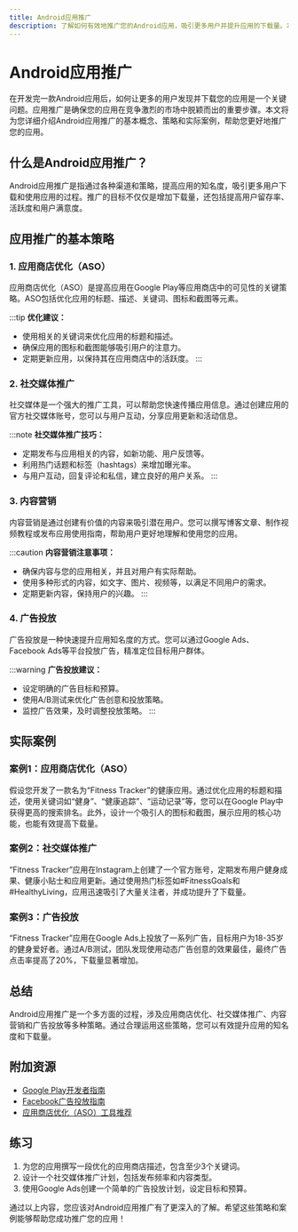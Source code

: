 ```yaml
---
title: Android应用推广
description: 了解如何有效地推广您的Android应用，吸引更多用户并提升应用的下载量。本文将从基础概念到实际案例，为您提供全面的指导。
---
```


# Android应用推广

在开发完一款Android应用后，如何让更多的用户发现并下载您的应用是一个关键问题。应用推广是确保您的应用在竞争激烈的市场中脱颖而出的重要步骤。本文将为您详细介绍Android应用推广的基本概念、策略和实际案例，帮助您更好地推广您的应用。

## 什么是Android应用推广？

Android应用推广是指通过各种渠道和策略，提高应用的知名度，吸引更多用户下载和使用应用的过程。推广的目标不仅仅是增加下载量，还包括提高用户留存率、活跃度和用户满意度。

## 应用推广的基本策略

### 1. 应用商店优化（ASO）

应用商店优化（ASO）是提高应用在Google Play等应用商店中的可见性的关键策略。ASO包括优化应用的标题、描述、关键词、图标和截图等元素。

:::tip
**优化建议：**
- 使用相关的关键词来优化应用的标题和描述。
- 确保应用的图标和截图能够吸引用户的注意力。
- 定期更新应用，以保持其在应用商店中的活跃度。
:::

### 2. 社交媒体推广

社交媒体是一个强大的推广工具，可以帮助您快速传播应用信息。通过创建应用的官方社交媒体账号，您可以与用户互动，分享应用更新和活动信息。

:::note
**社交媒体推广技巧：**
- 定期发布与应用相关的内容，如新功能、用户反馈等。
- 利用热门话题和标签（hashtags）来增加曝光率。
- 与用户互动，回复评论和私信，建立良好的用户关系。
:::

### 3. 内容营销

内容营销是通过创建有价值的内容来吸引潜在用户。您可以撰写博客文章、制作视频教程或发布应用使用指南，帮助用户更好地理解和使用您的应用。

:::caution
**内容营销注意事项：**
- 确保内容与您的应用相关，并且对用户有实际帮助。
- 使用多种形式的内容，如文字、图片、视频等，以满足不同用户的需求。
- 定期更新内容，保持用户的兴趣。
:::

### 4. 广告投放

广告投放是一种快速提升应用知名度的方式。您可以通过Google Ads、Facebook Ads等平台投放广告，精准定位目标用户群体。

:::warning
**广告投放建议：**
- 设定明确的广告目标和预算。
- 使用A/B测试来优化广告创意和投放策略。
- 监控广告效果，及时调整投放策略。
:::

## 实际案例

### 案例1：应用商店优化（ASO）

假设您开发了一款名为“Fitness Tracker”的健康应用。通过优化应用的标题和描述，使用关键词如“健身”、“健康追踪”、“运动记录”等，您可以在Google Play中获得更高的搜索排名。此外，设计一个吸引人的图标和截图，展示应用的核心功能，也能有效提高下载量。

### 案例2：社交媒体推广

“Fitness Tracker”应用在Instagram上创建了一个官方账号，定期发布用户健身成果、健康小贴士和应用更新。通过使用热门标签如#FitnessGoals和#HealthyLiving，应用迅速吸引了大量关注者，并成功提升了下载量。

### 案例3：广告投放

“Fitness Tracker”应用在Google Ads上投放了一系列广告，目标用户为18-35岁的健身爱好者。通过A/B测试，团队发现使用动态广告创意的效果最佳，最终广告点击率提高了20%，下载量显著增加。

## 总结

Android应用推广是一个多方面的过程，涉及应用商店优化、社交媒体推广、内容营销和广告投放等多种策略。通过合理运用这些策略，您可以有效提升应用的知名度和下载量。

## 附加资源

- [Google Play开发者指南](https://developer.android.com/distribute)
- [Facebook广告投放指南](https://www.facebook.com/business/learn)
- [应用商店优化（ASO）工具推荐](https://www.apptweak.com/)

## 练习

1. 为您的应用撰写一段优化的应用商店描述，包含至少3个关键词。
2. 设计一个社交媒体推广计划，包括发布频率和内容类型。
3. 使用Google Ads创建一个简单的广告投放计划，设定目标和预算。

通过以上内容，您应该对Android应用推广有了更深入的了解。希望这些策略和案例能够帮助您成功推广您的应用！